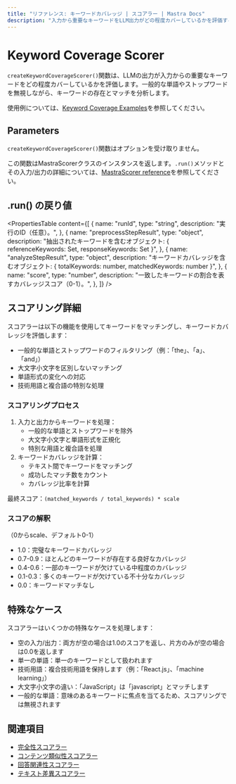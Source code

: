 ```yaml
---
title: "リファレンス: キーワードカバレッジ | スコアラー | Mastra Docs"
description: "入力から重要なキーワードをLLM出力がどの程度カバーしているかを評価するMastraのキーワードカバレッジスコアラーのドキュメント。"
---
```




# Keyword Coverage Scorer

`createKeywordCoverageScorer()`関数は、LLMの出力が入力からの重要なキーワードをどの程度カバーしているかを評価します。一般的な単語やストップワードを無視しながら、キーワードの存在とマッチを分析します。

使用例については、[Keyword Coverage Examples](/examples/scorers/keyword-coverage)を参照してください。



## Parameters

`createKeywordCoverageScorer()`関数はオプションを受け取りません。

この関数はMastraScorerクラスのインスタンスを返します。`.run()`メソッドとその入力/出力の詳細については、[MastraScorer reference](./mastra-scorer)を参照してください。



## .run() の戻り値

<PropertiesTable
  content={[
    {
      name: "runId",
      type: "string",
      description: "実行のID（任意）。",
    },
    {
      name: "preprocessStepResult",
      type: "object",
      description: "抽出されたキーワードを含むオブジェクト: { referenceKeywords: Set<string>, responseKeywords: Set<string> }",
    },
    {
      name: "analyzeStepResult",
      type: "object",
      description: "キーワードカバレッジを含むオブジェクト: { totalKeywords: number, matchedKeywords: number }",
    },
    {
      name: "score",
      type: "number",
      description: "一致したキーワードの割合を表すカバレッジスコア（0-1）。",
    },
  ]}
/>



## スコアリング詳細

スコアラーは以下の機能を使用してキーワードをマッチングし、キーワードカバレッジを評価します：

- 一般的な単語とストップワードのフィルタリング（例：「the」、「a」、「and」）
- 大文字小文字を区別しないマッチング
- 単語形式の変化への対応
- 技術用語と複合語の特別な処理

### スコアリングプロセス

1. 入力と出力からキーワードを処理：
   - 一般的な単語とストップワードを除外
   - 大文字小文字と単語形式を正規化
   - 特別な用語と複合語を処理
2. キーワードカバレッジを計算：
   - テキスト間でキーワードをマッチング
   - 成功したマッチ数をカウント
   - カバレッジ比率を計算

最終スコア：`(matched_keywords / total_keywords) * scale`

### スコアの解釈

（0からscale、デフォルト0-1）

- 1.0：完璧なキーワードカバレッジ
- 0.7-0.9：ほとんどのキーワードが存在する良好なカバレッジ
- 0.4-0.6：一部のキーワードが欠けている中程度のカバレッジ
- 0.1-0.3：多くのキーワードが欠けている不十分なカバレッジ
- 0.0：キーワードマッチなし



## 特殊なケース

スコアラーはいくつかの特殊なケースを処理します：

- 空の入力/出力：両方が空の場合は1.0のスコアを返し、片方のみが空の場合は0.0を返します
- 単一の単語：単一のキーワードとして扱われます
- 技術用語：複合技術用語を保持します（例：「React.js」、「machine learning」）
- 大文字小文字の違い：「JavaScript」は「javascript」とマッチします
- 一般的な単語：意味のあるキーワードに焦点を当てるため、スコアリングでは無視されます



## 関連項目

- [完全性スコアラー](./completeness)
- [コンテンツ類似性スコアラー](./content-similarity)
- [回答関連性スコアラー](./answer-relevancy)
- [テキスト差異スコアラー](./textual-difference)